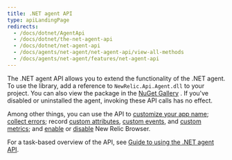```yaml
---
title: .NET agent API
type: apiLandingPage
redirects:
  - /docs/dotnet/AgentApi
  - /docs/dotnet/the-net-agent-api
  - /docs/dotnet/net-agent-api
  - /docs/agents/net-agent/net-agent-api/view-all-methods
  - /docs/agents/net-agent/features/net-agent-api
---
```


The .NET agent API allows you to extend the functionality of the .NET agent. To use the library, add a reference to `NewRelic.Api.Agent.dll` to your project. You can also view the package in the [NuGet Gallery](https://www.nuget.org/packages/NewRelic.Agent.Api/ 'Link opens in a new window.') . If you've disabled or uninstalled the agent, invoking these API calls has no effect.

Among other things, you can use the API to [customize your app name](/docs/agents/net-agent/net-agent-api/setapplicationname-net-agent); [collect errors](/docs/agents/net-agent/net-agent-api/noticeerror-net-agent); record [custom attributes](/docs/agents/net-agent/net-agent-api/addcustomparameter-net-agent), [custom events](/docs/agents/net-agent/net-agent-api/recordcustomevent-net-agent), and [custom metrics](/docs/agents/net-agent/net-agent-api/recordmetric-net-agent); and [enable](/docs/agents/net-agent/net-agent-api/getbrowsertimingheader-net-agent) or [disable](/docs/agents/net-agent/net-agent-api/disablebrowsermonitoring-net-agent) New Relic Browser.

For a task-based overview of the API, see [Guide to using the .NET agent API](/docs/agents/net-agent/api-guides/guide-using-net-agent-api).
